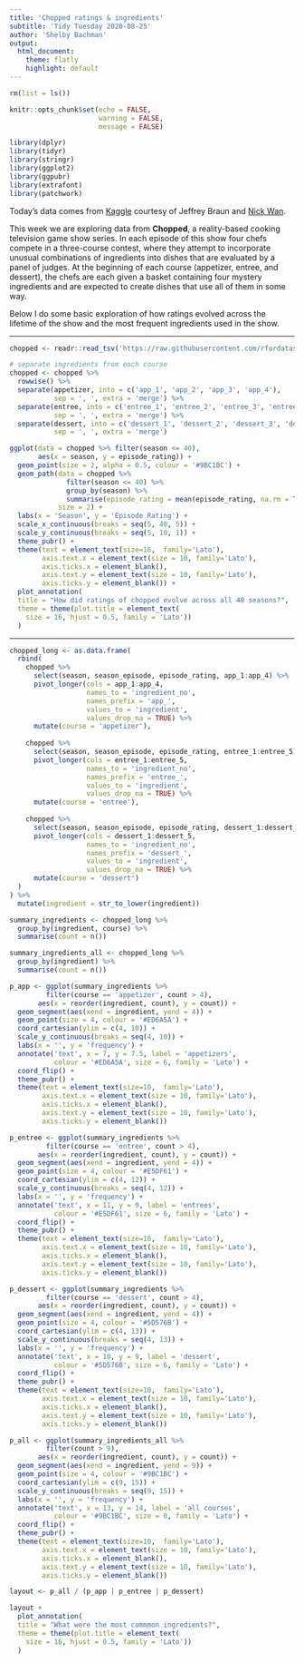 ```yaml
---
title: 'Chopped ratings & ingredients'
subtitle: 'Tidy Tuesday 2020-08-25'
author: 'Shelby Bachman'
output: 
  html_document:
    theme: flatly
    highlight: default
---
```


```r

rm(list = ls())

knitr::opts_chunk$set(echo = FALSE,
                      warning = FALSE,
                      message = FALSE)

library(dplyr)
library(tidyr)
library(stringr)
library(ggplot2)
library(ggpubr)
library(extrafont)
library(patchwork)

```

Today's data comes from [Kaggle](https://www.kaggle.com/jeffreybraun/chopped-10-years-of-episode-data) courtesy of Jeffrey Braun and [Nick Wan](https://twitter.com/nickwan/status/1291586894145490944?s=20).

This week we are exploring data from **Chopped**, a reality-based cooking television game show series. In each episode of this show four chefs compete in a three-course contest, where they attempt to incorporate unusual combinations of ingredients into dishes that are evaluated by a panel of judges. At the beginning of each course (appetizer, entree, and dessert), the chefs are each given a basket containing four mystery ingredients and are expected to create dishes that use all of them in some way. 

Below I do some basic exploration of how ratings evolved across the lifetime of the show and the most frequent ingredients used in the show.

<hr>

```r

chopped <- readr::read_tsv('https://raw.githubusercontent.com/rfordatascience/tidytuesday/master/data/2020/2020-08-25/chopped.tsv')

```

```r

# separate ingredients from each course
chopped <- chopped %>%
  rowwise() %>%
  separate(appetizer, into = c('app_1', 'app_2', 'app_3', 'app_4'), 
           sep = ', ', extra = 'merge') %>%
  separate(entree, into = c('entree_1', 'entree_2', 'entree_3', 'entree_4', 'entree_5'), 
           sep = ', ', extra = 'merge') %>%
  separate(dessert, into = c('dessert_1', 'dessert_2', 'dessert_3', 'dessert_4', 'dessert_5'),
           sep = ', ', extra = 'merge')

```

```r

ggplot(data = chopped %>% filter(season <= 40), 
       aes(x = season, y = episode_rating)) +
  geom_point(size = 2, alpha = 0.5, colour = '#9BC1BC') +
  geom_path(data = chopped %>% 
              filter(season <= 40) %>%
              group_by(season) %>% 
              summarise(episode_rating = mean(episode_rating, na.rm = TRUE)),
            size = 2) +
  labs(x = 'Season', y = 'Episode Rating') +
  scale_x_continuous(breaks = seq(5, 40, 5)) +
  scale_y_continuous(breaks = seq(5, 10, 1)) +
  theme_pubr() +
  theme(text = element_text(size=16,  family='Lato'),
        axis.text.x = element_text(size = 10, family='Lato'),
        axis.ticks.x = element_blank(),
        axis.text.y = element_text(size = 10, family='Lato'),
        axis.ticks.y = element_blank()) +
  plot_annotation(
  title = "How did ratings of chopped evolve across all 40 seasons?",
  theme = theme(plot.title = element_text(
    size = 16, hjust = 0.5, family = 'Lato'))
  )

```
<hr>

```r

chopped_long <- as.data.frame(
  rbind(
    chopped %>%
      select(season, season_episode, episode_rating, app_1:app_4) %>%
      pivot_longer(cols = app_1:app_4, 
                   names_to = 'ingredient_no', 
                   names_prefix = 'app_',
                   values_to = 'ingredient', 
                   values_drop_na = TRUE) %>%
      mutate(course = 'appetizer'),
    
    chopped %>%
      select(season, season_episode, episode_rating, entree_1:entree_5) %>%
      pivot_longer(cols = entree_1:entree_5, 
                   names_to = 'ingredient_no', 
                   names_prefix = 'entree_',
                   values_to = 'ingredient', 
                   values_drop_na = TRUE) %>%
      mutate(course = 'entree'),
    
    chopped %>%
      select(season, season_episode, episode_rating, dessert_1:dessert_5) %>%
      pivot_longer(cols = dessert_1:dessert_5, 
                   names_to = 'ingredient_no', 
                   names_prefix = 'dessert_',
                   values_to = 'ingredient', 
                   values_drop_na = TRUE) %>%
      mutate(course = 'dessert')
  )
) %>%
  mutate(ingredient = str_to_lower(ingredient))

summary_ingredients <- chopped_long %>%
  group_by(ingredient, course) %>%
  summarise(count = n())

summary_ingredients_all <- chopped_long %>%
  group_by(ingredient) %>%
  summarise(count = n()) 

```

```r

p_app <- ggplot(summary_ingredients %>% 
         filter(course == 'appetizer', count > 4),
       aes(x = reorder(ingredient, count), y = count)) +
  geom_segment(aes(xend = ingredient, yend = 4)) +
  geom_point(size = 4, colour = '#ED6A5A') +
  coord_cartesian(ylim = c(4, 10)) +
  scale_y_continuous(breaks = seq(4, 10)) +
  labs(x = '', y = 'frequency') +
  annotate('text', x = 7, y = 7.5, label = 'appetizers', 
           colour = '#ED6A5A', size = 6, family = 'Lato') +
  coord_flip() +
  theme_pubr() + 
  theme(text = element_text(size=10,  family='Lato'),
        axis.text.x = element_text(size = 10, family='Lato'),
        axis.ticks.x = element_blank(),
        axis.text.y = element_text(size = 10, family='Lato'),
        axis.ticks.y = element_blank())

p_entree <- ggplot(summary_ingredients %>% 
         filter(course == 'entree', count > 4),
       aes(x = reorder(ingredient, count), y = count)) +
  geom_segment(aes(xend = ingredient, yend = 4)) +
  geom_point(size = 4, colour = '#E5DF61') +
  coord_cartesian(ylim = c(4, 12)) +
  scale_y_continuous(breaks = seq(4, 12)) +
  labs(x = '', y = 'frequency') +
  annotate('text', x = 11, y = 9, label = 'entrees', 
           colour = '#E5DF61', size = 6, family = 'Lato') +
  coord_flip() +
  theme_pubr() + 
  theme(text = element_text(size=10,  family='Lato'),
        axis.text.x = element_text(size = 10, family='Lato'),
        axis.ticks.x = element_blank(),
        axis.text.y = element_text(size = 10, family='Lato'),
        axis.ticks.y = element_blank())

p_dessert <- ggplot(summary_ingredients %>% 
         filter(course == 'dessert', count > 4),
       aes(x = reorder(ingredient, count), y = count)) +
  geom_segment(aes(xend = ingredient, yend = 4)) +
  geom_point(size = 4, colour = '#5D576B') +
  coord_cartesian(ylim = c(4, 13)) +
  scale_y_continuous(breaks = seq(4, 13)) +
  labs(x = '', y = 'frequency') +
  annotate('text', x = 10, y = 9, label = 'dessert', 
           colour = '#5D576B', size = 6, family = 'Lato') +
  coord_flip() +
  theme_pubr() + 
  theme(text = element_text(size=10,  family='Lato'),
        axis.text.x = element_text(size = 10, family='Lato'),
        axis.ticks.x = element_blank(),
        axis.text.y = element_text(size = 10, family='Lato'),
        axis.ticks.y = element_blank())


```

```r

p_all <- ggplot(summary_ingredients_all %>% 
         filter(count > 9),
       aes(x = reorder(ingredient, count), y = count)) +
  geom_segment(aes(xend = ingredient, yend = 9)) +
  geom_point(size = 4, colour = '#9BC1BC') +
  coord_cartesian(ylim = c(9, 15)) +
  scale_y_continuous(breaks = seq(9, 15)) +
  labs(x = '', y = 'frequency') +
  annotate('text', x = 13, y = 14, label = 'all courses', 
           colour = '#9BC1BC', size = 8, family = 'Lato') +
  coord_flip() +
  theme_pubr() + 
  theme(text = element_text(size=10,  family='Lato'),
        axis.text.x = element_text(size = 10, family='Lato'),
        axis.ticks.x = element_blank(),
        axis.text.y = element_text(size = 10, family='Lato'),
        axis.ticks.y = element_blank())

```

```r

layout <- p_all / (p_app | p_entree | p_dessert)

layout +
  plot_annotation(
  title = "What were the most commmon ingredients?",
  theme = theme(plot.title = element_text(
    size = 16, hjust = 0.5, family = 'Lato'))
  )

```
